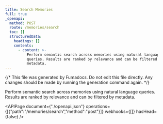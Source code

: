 ```yaml
---
title: Search Memories
full: true
_openapi:
  method: POST
  route: /memories/search
  toc: []
  structuredData:
    headings: []
    contents:
      - content: >-
          Perform semantic search across memories using natural language
          queries. Results are ranked by relevance and can be filtered by
          metadata.
---
```


{/* This file was generated by Fumadocs. Do not edit this file directly. Any changes should be made by running the generation command again. */}

Perform semantic search across memories using natural language queries. Results are ranked by relevance and can be filtered by metadata.

<APIPage document={"./openapi.json"} operations={[{"path":"/memories/search","method":"post"}]} webhooks={[]} hasHead={false} />
